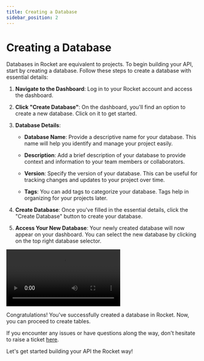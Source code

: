 ```yaml
---
title: Creating a Database
sidebar_position: 2
---
```


# Creating a Database

Databases in Rocket are equivalent to projects. To begin building your API, start by creating a database. Follow these steps to create a database with essential details:

1. **Navigate to the Dashboard**: Log in to your Rocket account and access the dashboard.

2. **Click "Create Database"**: On the dashboard, you'll find an option to create a new database. Click on it to get started.

3. **Database Details**:

   - **Database Name**: Provide a descriptive name for your database. This name will help you identify and manage your project easily.

   - **Description**: Add a brief description of your database to provide context and information to your team members or collaborators.

   - **Version**: Specify the version of your database. This can be useful for tracking changes and updates to your project over time.

   - **Tags**: You can add tags to categorize your database. Tags help in organizing for your projects later.

4. **Create Database**: Once you've filled in the essential details, click the "Create Database" button to create your database.

5. **Access Your New Database**: Your newly created database will now appear on your dashboard. You can select the new database by clicking on the top right database selector.

<video controls>
  <source src="/videos/databases.webm" />
</video>

Congratulations! You've successfully created a database in Rocket. Now, you can proceed to create tables.

If you encounter any issues or have questions along the way, don't hesitate to raise a ticket [here](https://github.com/imdeepmind/Rocket/discussions).

Let's get started building your API the Rocket way!
